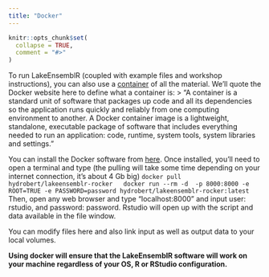 ```yaml
---
title: "Docker"
---
```


```r
knitr::opts_chunk$set(
  collapse = TRUE,
  comment = "#>"
)
```

To run LakeEnsemblR (coupled with example files and workshop instructions), you can also use a [container](https://hub.docker.com/r/hydrobert/lakeensemblr-rocker) of all the material. We'll quote the Docker website here to define what a container is: 
  > "A container is a standard unit of software that packages up code and all its dependencies so the application runs quickly and reliably from one computing environment to another. A Docker container image is a lightweight, standalone, executable package of software that includes everything needed to run an application: code, runtime, system tools, system libraries and settings." 
  
  You can install the Docker software from [here](https://docs.docker.com/get-docker/). Once installed, you'll need to open a terminal and type (the pulling will take some time depending on your internet connection, it's about 4 Gb big)
  ```
  docker pull hydrobert/lakeensemblr-rocker
  docker run --rm -d  -p 8000:8000 -e ROOT=TRUE -e PASSWORD=password hydrobert/lakeensemblr-rocker:latest
  ```
  Then, open any web browser and type "localhost:8000" and input user: rstudio, and password: password. Rstudio will open up with the script and data available in the file window. 



You can modify files here and also link input as well as output data to your local volumes. 

**Using docker will ensure that the LakeEnsemblR software will work on your machine regardless of your OS, R or RStudio configuration.**
